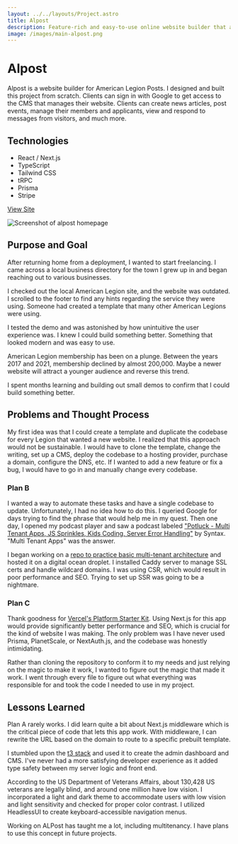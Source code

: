 ```yaml
---
layout: ../../layouts/Project.astro
title: Alpost
description: Feature-rich and easy-to-use online website builder that allows the creation of a web presence for American Legion Posts using multi-tenant architecture.
image: /images/main-alpost.png
---
```



<GridCard spacing={true}>

# Alpost

Alpost is a website builder for American Legion Posts. I designed and built this project from scratch. Clients can sign in with Google to get access to the CMS that manages their website. Clients can create news articles, post events, manage their members and applicants, view and respond to messages from visitors, and much more.

## Technologies

- React / Next.js
- TypeScript
- Tailwind CSS
- tRPC
- Prisma
- Stripe

[View Site](https://alpost.org)

<Image
	src="/images/full-alpost.png"
	alt="Screenshot of alpost homepage"
	width={1920}
	height={2318}
	fit="cover"
	position="top"
	class="w-full bg-stone-800"
/>

</GridCard>

<GridCard spacing={true}>

## Purpose and Goal

After returning home from a deployment, I wanted to start freelancing. I came across a local business directory for the town I grew up in and began reaching out to various businesses.

I checked out the local American Legion site, and the website was outdated. I scrolled to the footer to find any hints regarding the service they were using. Someone had created a template that many other American Legions were using.

I tested the demo and was astonished by how unintuitive the user experience was. I knew I could build something better. Something that looked modern and was easy to use.

American Legion membership has been on a plunge. Between the years 2017 and 2021, membership declined by almost 200,000. Maybe a newer website will attract a younger audience and reverse this trend.

I spent months learning and building out small demos to confirm that I could build something better.

</GridCard>

<GridCard spacing={true}>

## Problems and Thought Process

My first idea was that I could create a template and duplicate the codebase for every Legion that wanted a new website. I realized that this approach would not be sustainable. I would have to clone the template, change the writing, set up a CMS, deploy the codebase to a hosting provider, purchase a domain, configure the DNS, etc. If I wanted to add a new feature or fix a bug, I would have to go in and manually change every codebase.

### Plan B

I wanted a way to automate these tasks and have a single codebase to update. Unfortunately, I had no idea how to do this. I queried Google for days trying to find the phrase that would help me in my quest. Then one day, I opened my podcast player and saw a podcast labeled ["Potluck - Multi Tenant Apps, JS Sprinkles, Kids Coding, Server Error Handling"](https://syntax.fm/show/448/potluck-multi-tenant-apps-js-sprinkles-kids-coding-server-error-handling) by Syntax. "Multi Tenant Apps" was the answer.

I began working on a [repo to practice basic multi-tenant architecture](https://github.com/raymondkneipp/multi-tenant-via-subdomain) and hosted it on a digital ocean droplet. I installed Caddy server to manage SSL certs and handle wildcard domains. I was using CSR, which would result in poor performance and SEO. Trying to set up SSR was going to be a nightmare.

### Plan C

Thank goodness for [Vercel's Platform Starter Kit](https://vercel.com/guides/nextjs-multi-tenant-application). Using Next.js for this app would provide significantly better performance and SEO, which is crucial for the kind of website I was making. The only problem was I have never used Prisma, PlanetScale, or NextAuth.js, and the codebase was honestly intimidating.

Rather than cloning the repository to conform it to my needs and just relying on the magic to make it work, I wanted to figure out the magic that made it work. I went through every file to figure out what everything was responsible for and took the code I needed to use in my project.

</GridCard>

<GridCard spacing={true}>

## Lessons Learned

Plan A rarely works. I did learn quite a bit about Next.js middleware which is the critical piece of code that lets this app work. With middleware, I can rewrite the URL based on the domain to route to a specific prebuilt template.

I stumbled upon the [t3 stack](https://create.t3.gg) and used it to create the admin dashboard and CMS. I've never had a more satisfying developer experience as it added type safety between my server logic and front end.

According to the US Department of Veterans Affairs, about 130,428 US veterans are legally blind, and around one million have low vision. I incorporated a light and dark theme to accommodate users with low vision and light sensitivity and checked for proper color contrast. I utilized HeadlessUI to create keyboard-accessible navigation menus.

Working on ALPost has taught me a lot, including multitenancy. I have plans to use this concept in future projects.

</GridCard>
